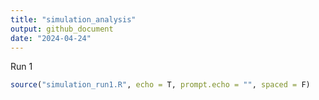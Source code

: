 ```yaml
---
title: "simulation_analysis"
output: github_document
date: "2024-04-24"
---
```

Run 1
```r
source("simulation_run1.R", echo = T, prompt.echo = "", spaced = F)



```

